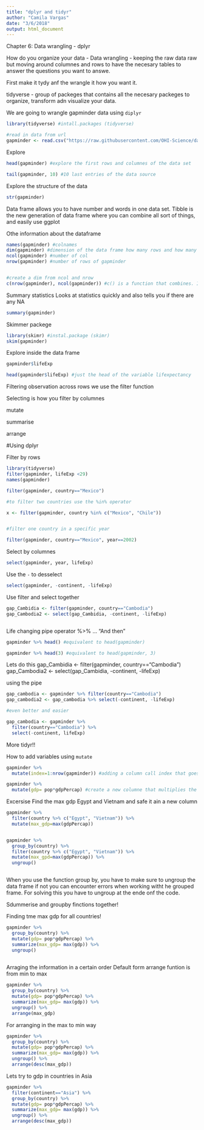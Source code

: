 ```yaml
---
title: "dplyr and tidyr"
author: "Camila Vargas"
date: "3/6/2018"
output: html_document
---
```


Chapter 6: Data wrangling - dplyr

How do you organize your data - Data wrangling - keeping the raw data raw but moving around columnes and rows to have the necesary tables to answer the questions you want to answe.

First make it tydy anf the wrangle it how you want it.

tidyverse - group of packeges that contains all the necesary packeges to organize, transform adn visualize your data.

We are going to wrangle gapminder data using `diplyr`

```r
library(tidyverse) #intall.packages (tidyverse)

#read in data from url
gapminder <- read.csv("https://raw.githubusercontent.com/OHI-Science/data-science-training/master/data/gapminder.csv")

```

Explore
```r
head(gapminder) #explore the first rows and columnes of the data set

```

```r
tail(gapminder, 10) #10 last entries of the data source
```

Explore the structure of the data

```r
str(gapminder)
```


Data frame allows you to have number and words in one data set.
Tibble is the new generation of data frame where you can combine all sort of things, and easily use ggplot


Othe information about the dataframe

```r
names(gapminder) #colnames
dim(gapminder) #dimension of the data frame how many rows and how many col
ncol(gapminder) #number of col
nrow(gapminder) #number of rows of gapminder


#create a dim from ncol and nrow
c(nrow(gapminder), ncol(gapminder)) #c() is a function that combines. In this case number of rows and number of col in the data frame gapminder


```


Summary statistics
Looks at statistics quickly and also tells you if there are any NA

```r
summary(gapminder)
```

Skimmer packege

```r
library(skimr) #instal.package (skimr)
skim(gapminder)

```


Explore inside the data frame

```r
gapminder$lifeExp
```

```r
head(gapminder$lifeExp) #just the head of the variable lifexpectancy
```

Filtering observation across rows we use the filter function

Selecting is how you filter by columnes

mutate

summarise

arrange

#Using dplyr

Filter by rows
```r
library(tidyverse)
filter(gapminder, lifeExp <29)
names(gapminder)

filter(gapminder, country=="Mexico")

#to filter two countries use the %in% operator

x <- filter(gapminder, country %in% c("Mexico", "Chile"))


#filter one country in a specific year

filter(gapminder, country=="Mexico", year==2002)

```


Select by columnes

```r
select(gapminder, year, lifeExp)
```

Use the `-` to desselect

```r
select(gapminder, -continent, -lifeExp)
```


Use filter and select together

```r
gap_Cambidia <- filter(gapminder, country=="Cambodia")
gap_Cambodia2 <- select(gap_Cambidia, -continent, -lifeExp)



```


Life changing pipe operator %>% ... "And then"

```r
gapminder %>% head() #equivalent to head(gapminder)
```


```r
gapminder %>% head(3) #equivalent to head(gapminder, 3)
```


Lets do this
gap_Cambidia <- filter(gapminder, country=="Cambodia")
gap_Cambodia2 <- select(gap_Cambidia, -continent, -lifeExp)

using the pipe

```r
gap_cambodia <- gapminder %>% filter(country=="Cambodia")
gap_cambodia2 <- gap_cambodia %>% select(-continent, -lifeExp)

#even better and easier

gap_cambodia <- gapminder %>% 
  filter(country=="Cambodia") %>% 
  select(-continent, lifeExp)


```


More tidyr!!

How to add variables using `mutate`

```r
gapminder %>% 
  mutate(index=1:nrow(gapminder)) #adding a column call index that goes from 1 to as many rows as the data frame has
```


```r
gapminder %>% 
  mutate(gdp= pop*gdpPercap) #create a new columne that multiplies the pop variable from gapminder data set times gdpPercap. Once I anounce the data frame name i can just call the variables
```

Excersise
Find the max gdp Egypt and Vietnam and safe it ain a new column

```r
gapminder %>% 
  filter(country %>% c("Egypt", "Vietnam")) %>% 
  mutate(max_gdp=max(gdpPercap))


gapminder %>% 
  group_by(country) %>% 
  filter(country %>% c("Egypt", "Vietnam")) %>% 
  mutate(max_gpd=max(gdpPercap)) %>% 
  ungroup() 



```

When you use the function group by, you have to make sure to ungroup the data frame if not you can encounter errors when working witht he grouped frame.
For solving this you have to ungroup at the ende onf the code.


Sdummerise and groupby finctions together!

Finding tme max gdp for all countries!

```r
gapminder %>% 
  group_by(country) %>% 
  mutate(gdp= pop*gdpPercap) %>%
  summarize(max_gdp= max(gdp)) %>% 
  ungroup()
  

```


Arraging the information in a certain order
Default form arrange funtion is from min to max

```r
gapminder %>% 
  group_by(country) %>% 
  mutate(gdp= pop*gdpPercap) %>%
  summarize(max_gdp= max(gdp)) %>% 
  ungroup() %>% 
  arrange(max_gdp)
```

For arranging in the max to min way

```r
gapminder %>% 
  group_by(country) %>% 
  mutate(gdp= pop*gdpPercap) %>%
  summarize(max_gdp= max(gdp)) %>% 
  ungroup() %>% 
  arrange(desc(max_gdp))

```

Lets try to gdp in countries in Asia

```r
gapminder %>% 
  filter(continent=="Asia") %>% 
  group_by(country) %>%
  mutate(gdp= pop*gdpPercap) %>%
  summarize(max_gdp= max(gdp)) %>% 
  ungroup() %>% 
  arrange(desc(max_gdp))
  
  
```














